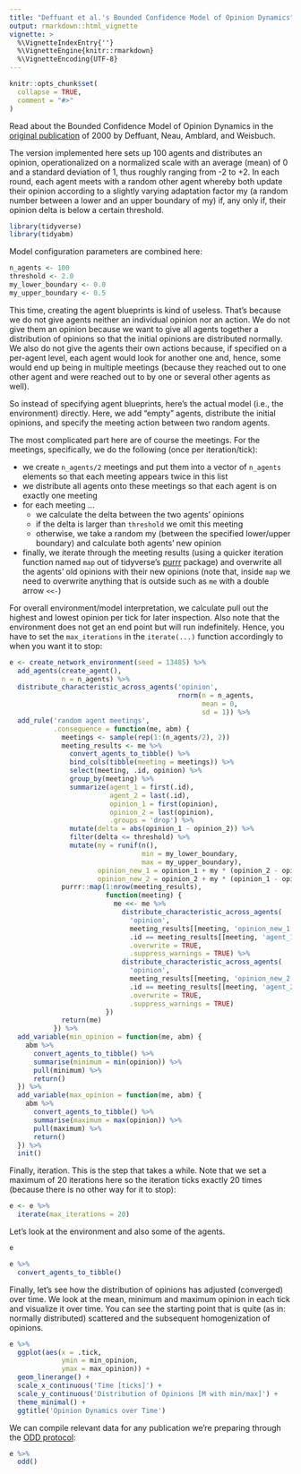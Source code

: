```yaml
---
title: "Deffuant et al.'s Bounded Confidence Model of Opinion Dynamics"
output: rmarkdown::html_vignette
vignette: >
  %\VignetteIndexEntry{''}
  %\VignetteEngine{knitr::rmarkdown}
  %\VignetteEncoding{UTF-8}
---
```


```r
knitr::opts_chunk$set(
  collapse = TRUE,
  comment = "#>"
)
```

Read about the Bounded Confidence Model of Opinion Dynamics in the [original publication](https://doi.org/10.1142/s0219525900000078) of 2000 by Deffuant, Neau, Amblard, and Weisbuch.

The version implemented here sets up 100 agents and distributes an opinion, operationalized on a normalized scale with an average (mean) of 0 and a standard deviation of 1, thus roughly ranging from -2 to +2. In each round, each agent meets with a random other agent whereby both update their opinion according to a slightly varying adaptation factor my (a random number between a lower and an upper boundary of my) if, any only if, their opinion delta is below a certain threshold.

```r
library(tidyverse)
library(tidyabm)
```

Model configuration parameters are combined here:

```r
n_agents <- 100
threshold <- 2.0
my_lower_boundary <- 0.0
my_upper_boundary <- 0.5
```

This time, creating the agent blueprints is kind of useless. That's because we do not give agents neither an individual opinion nor an action. We do not give them an opinion because we want to give all agents together a distribution of opinions so that the initial opinions are distributed normally. We also do not give the agents their own actions because, if specified on a per-agent level, each agent would look for another one and, hence, some would end up being in multiple meetings (because they reached out to one other agent and were reached out to by one or several other agents as well). 

So instead of specifying agent blueprints, here's the actual model (i.e., the environment) directly. Here, we add "empty" agents, distribute the initial opinions, and specify the meeting action between two random agents. 

The most complicated part here are of course the meetings. For the meetings, specifically, we do the following (once per iteration/tick):

- we create `n_agents/2` meetings and put them into a vector of `n_agents` elements so that each meeting appears twice in this list
- we distribute all agents onto these meetings so that each agent is on exactly one meeting
- for each meeting ...
  - we calculate the delta between the two agents' opinions
  - if the delta is larger than `threshold` we omit this meeting
  - otherwise, we take a random my (between the specified lower/upper boundary) and calculate both agents' new opinion
- finally, we iterate through the meeting results (using a quicker iteration function named `map` out of tidyverse's [purrr](https://purrr.tidyverse.org/) package) and overwrite all the agents' old opinions with their new opinions (note that, inside `map` we need to overwrite anything that is outside such as `me` with a double arrow `<<-`)

For overall environment/model interpretation, we calculate pull out the highest and lowest opinion per tick for later inspection. Also note that the environment does not get an end point but will run indefinitely. Hence, you have to set the `max_iterations` in the `iterate(...)` function accordingly to when you want it to stop:

```r
e <- create_network_environment(seed = 13485) %>%
  add_agents(create_agent(),
             n = n_agents) %>%
  distribute_characteristic_across_agents('opinion',
                                          rnorm(n = n_agents,
                                                mean = 0,
                                                sd = 1)) %>% 
  add_rule('random agent meetings',
           .consequence = function(me, abm) {
             meetings <- sample(rep(1:(n_agents/2), 2))
             meeting_results <- me %>% 
               convert_agents_to_tibble() %>% 
               bind_cols(tibble(meeting = meetings)) %>% 
               select(meeting, .id, opinion) %>% 
               group_by(meeting) %>% 
               summarize(agent_1 = first(.id),
                         agent_2 = last(.id),
                         opinion_1 = first(opinion),
                         opinion_2 = last(opinion),
                         .groups = 'drop') %>% 
               mutate(delta = abs(opinion_1 - opinion_2)) %>% 
               filter(delta <= threshold) %>% 
               mutate(my = runif(n(), 
                                 min = my_lower_boundary,
                                 max = my_upper_boundary),
                      opinion_new_1 = opinion_1 + my * (opinion_2 - opinion_1),
                      opinion_new_2 = opinion_2 + my * (opinion_1 - opinion_2))
             purrr::map(1:nrow(meeting_results),
                        function(meeting) {
                          me <<- me %>% 
                            distribute_characteristic_across_agents(
                              'opinion',
                              meeting_results[[meeting, 'opinion_new_1']],
                              .id == meeting_results[[meeting, 'agent_1']],
                              .overwrite = TRUE,
                              .suppress_warnings = TRUE) %>% 
                            distribute_characteristic_across_agents(
                              'opinion',
                              meeting_results[[meeting, 'opinion_new_2']],
                              .id == meeting_results[[meeting, 'agent_2']],
                              .overwrite = TRUE,
                              .suppress_warnings = TRUE)
                        })
             return(me)
           }) %>% 
  add_variable(min_opinion = function(me, abm) {
    abm %>%
      convert_agents_to_tibble() %>%
      summarise(minimum = min(opinion)) %>%
      pull(minimum) %>%
      return()
  }) %>%
  add_variable(max_opinion = function(me, abm) {
    abm %>%
      convert_agents_to_tibble() %>%
      summarise(maximum = max(opinion)) %>%
      pull(maximum) %>%
      return()
  }) %>%
  init()
```

Finally, iteration. This is the step that takes a while. Note that we set a maximum of 20 iterations here so the iteration ticks exactly 20 times (because there is no other way for it to stop):

```r
e <- e %>% 
  iterate(max_iterations = 20)
```

Let's look at the environment and also some of the agents.

```r
e

e %>% 
  convert_agents_to_tibble()
```

Finally, let's see how the distribution of opinions has adjusted (converged) over time. We look at the mean, minimum and maximum opinion in each tick and visualize it over time. You can see the starting point that is quite (as in: normally distributed) scattered and the subsequent homogenization of opinions.

```r
e %>% 
  ggplot(aes(x = .tick,
             ymin = min_opinion,
             ymax = max_opinion)) +
  geom_linerange() +
  scale_x_continuous('Time [ticks]') +
  scale_y_continuous('Distribution of Opinions [M with min/max]') +
  theme_minimal() +
  ggtitle('Opinion Dynamics over Time')
```

We can compile relevant data for any publication we're preparing through the [ODD protocol](https://doi.org/10.18564/jasss.4259):
```r
e %>% 
  odd()
```

